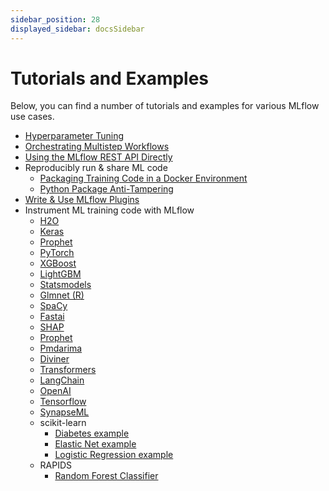 ```yaml
---
sidebar_position: 28
displayed_sidebar: docsSidebar
---
```


# Tutorials and Examples

Below, you can find a number of tutorials and examples for various MLflow use cases.

- [Hyperparameter Tuning](https://github.com/mlflow/mlflow/tree/master/examples/hyperparam)
- [Orchestrating Multistep Workflows](https://github.com/mlflow/mlflow/tree/master/examples/multistep_workflow)
- [Using the MLflow REST API Directly](https://github.com/mlflow/mlflow/tree/master/examples/rest_api)
- Reproducibly run & share ML code
  - [Packaging Training Code in a Docker Environment](https://github.com/mlflow/mlflow/tree/master/examples/docker)
  - [Python Package Anti-Tampering](https://github.com/mlflow/mlflow/tree/master/examples/supply_chain_security)
- [Write & Use MLflow Plugins](/plugins#writing-your-own-mlflow-plugins)
- Instrument ML training code with MLflow
  - [H2O](https://github.com/mlflow/mlflow/tree/master/examples/h2o)
  - [Keras](https://github.com/mlflow/mlflow/tree/master/examples/keras)
  - [Prophet](https://github.com/mlflow/mlflow/tree/master/examples/prophet)
  - [PyTorch](https://github.com/mlflow/mlflow/tree/master/examples/pytorch)
  - [XGBoost](https://github.com/mlflow/mlflow/tree/master/examples/xgboost)
  - [LightGBM](https://github.com/mlflow/mlflow/tree/master/examples/lightgbm)
  - [Statsmodels](https://github.com/mlflow/mlflow/tree/master/examples/statsmodels)
  - [Glmnet (R)](https://github.com/mlflow/mlflow/tree/master/examples/r_wine)
  - [SpaCy](https://github.com/mlflow/mlflow/tree/master/examples/spacy)
  - [Fastai](https://github.com/mlflow/mlflow/tree/master/examples/fastai)
  - [SHAP](https://github.com/mlflow/mlflow/tree/master/examples/shap)
  - [Prophet](https://github.com/mlflow/mlflow/tree/master/examples/prophet)
  - [Pmdarima](https://github.com/mlflow/mlflow/tree/master/examples/pmdarima)
  - [Diviner](https://github.com/mlflow/mlflow/tree/master/examples/diviner)
  - [Transformers](https://github.com/mlflow/mlflow/tree/master/examples/transformers)
  - [LangChain](https://github.com/mlflow/mlflow/tree/master/examples/langchain)
  - [OpenAI](https://github.com/mlflow/mlflow/tree/master/examples/openai)
  - [Tensorflow](https://github.com/mlflow/mlflow/tree/master/examples/tensorflow)
  - [SynapseML](https://github.com/mlflow/mlflow/tree/master/examples/synapseml)
  - scikit-learn
    - [Diabetes example](https://github.com/mlflow/mlflow/tree/master/examples/sklearn_elasticnet_diabetes)
    - [Elastic Net example](https://github.com/mlflow/mlflow/tree/master/examples/sklearn_elasticnet_wine)
    - [Logistic Regression example](https://github.com/mlflow/mlflow/tree/master/examples/sklearn_logistic_regression)
  - RAPIDS
    - [Random Forest Classifier](https://github.com/mlflow/mlflow/tree/master/examples/rapids)
